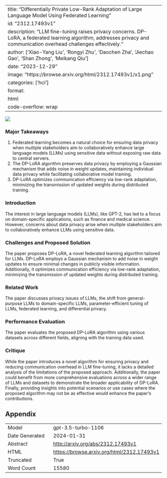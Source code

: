 
---
title: "Differentially Private Low-Rank Adaptation of Large Language Model Using Federated Learning"
id: "2312.17493v1"
description: "LLM fine-tuning raises privacy concerns. DP-LoRA, a federated learning algorithm, addresses privacy and communication overhead challenges effectively."
author: ['Xiao-Yang Liu', 'Rongyi Zhu', 'Daochen Zha', 'Jiechao Gao', 'Shan Zhong', 'Meikang Qiu']
date: "2023-12-29"
image: "https://browse.arxiv.org/html/2312.17493v1/x1.png"
categories: ['hci']
format:
  html:
    code-overflow: wrap
---

![](https://browse.arxiv.org/html/2312.17493v1/x1.png)

### Major Takeaways
1. Federated learning becomes a natural choice for ensuring data privacy when multiple stakeholders aim to collaboratively enhance large language models (LLMs) using sensitive data without exposing raw data to central servers.
2. The DP-LoRA algorithm preserves data privacy by employing a Gaussian mechanism that adds noise in weight updates, maintaining individual data privacy while facilitating collaborative model training.
3. DP-LoRA optimizes communication efficiency via low-rank adaptation, minimizing the transmission of updated weights during distributed training.

### Introduction
The interest in large language models (LLMs), like GPT-2, has led to a focus on domain-specific applications, such as finance and medical science. However, concerns about data privacy arise when multiple stakeholders aim to collaboratively enhance LLMs using sensitive data.

### Challenges and Proposed Solution
The paper proposes DP-LoRA, a novel federated learning algorithm tailored for LLMs. DP-LoRA employs a Gaussian mechanism to add noise in weight updates to ensure minimal changes in publicly visible information. Additionally, it optimizes communication efficiency via low-rank adaptation, minimizing the transmission of updated weights during distributed training.

### Related Work
The paper discusses privacy issues of LLMs, the shift from general-purpose LLMs to domain-specific LLMs, parameter-efficient tuning of LLMs, federated learning, and differential privacy.

### Performance Evaluation
The paper evaluates the proposed DP-LoRA algorithm using various datasets across different fields, aligning with the training data used.

### Critique
While the paper introduces a novel algorithm for ensuring privacy and reducing communication overhead in LLM fine-tuning, it lacks a detailed analysis of the limitations of the proposed approach. Additionally, the paper could benefit from more comprehensive evaluations across a wider range of LLMs and datasets to demonstrate the broader applicability of DP-LoRA. Finally, providing insights into potential scenarios or use cases where the proposed algorithm may not be as effective would enhance the paper's contributions.

## Appendix

|          |          |
|----------|----------|
| Model     | gpt-3.5-turbo-1106       |
| Date Generated     | 2024-01-31       |
| Abstract | [http://arxiv.org/abs/2312.17493v1](http://arxiv.org/abs/2312.17493v1)        |
| HTML     | [https://browse.arxiv.org/html/2312.17493v1](https://browse.arxiv.org/html/2312.17493v1)       |
| Truncated       | True       |
| Word Count       | 15580       |